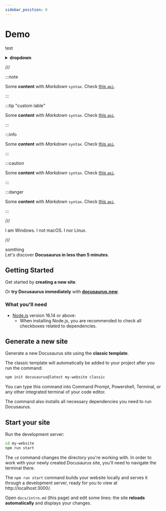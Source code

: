 ```yaml
---
sidebar_position: 0
---
```


# Demo

test
<details>
  <summary><b>dropdown</b></summary>

## text
  make sure to put **spaces** to use _Markdown_

 <ReactPlayer playing controls url='/2023-01-20 14-08-08.mp4' />

  _Markdown_ **hello** leave a line before and after video  


  g

</details>

///

:::note

Some **content** with _Markdown_ `syntax`. Check [this `api`](#).

:::

:::tip "custom lable"

Some **content** with _Markdown_ `syntax`. Check [this `api`](#).

:::

:::info

Some **content** with _Markdown_ `syntax`. Check [this `api`](#).

:::

:::caution

Some **content** with _Markdown_ `syntax`. Check [this `api`](#).

:::

:::danger

Some **content** with _Markdown_ `syntax`. Check [this `api`](#).

:::

///  


<Tabs groupId="operating-systems">

  <TabItem value="win" label="Windows">
    I am Windows.
  </TabItem>
  <TabItem value="mac" label="macOS">
    I not macOS.
  </TabItem>
  <TabItem value="linux" label="Linux">
    I nor Linux.
  </TabItem>

</Tabs>

///  

somthing  
Let's discover **Docusaurus in less than 5 minutes**.

## Getting Started

Get started by **creating a new site**.

Or **try Docusaurus immediately** with **[docusaurus.new](https://docusaurus.new)**.

### What you'll need

- [Node.js](https://nodejs.org/en/download/) version 16.14 or above:
  - When installing Node.js, you are recommended to check all checkboxes related to dependencies.

## Generate a new site

Generate a new Docusaurus site using the **classic template**.

The classic template will automatically be added to your project after you run the command:

```bash
npm init docusaurus@latest my-website classic
```

You can type this command into Command Prompt, Powershell, Terminal, or any other integrated terminal of your code editor.

The command also installs all necessary dependencies you need to run Docusaurus.

## Start your site

Run the development server:

```bash
cd my-website
npm run start
```

The `cd` command changes the directory you're working with. In order to work with your newly created Docusaurus site, you'll need to navigate the terminal there.

The `npm run start` command builds your website locally and serves it through a development server, ready for you to view at http://localhost:3000/.

Open `docs/intro.md` (this page) and edit some lines: the site **reloads automatically** and displays your changes.
